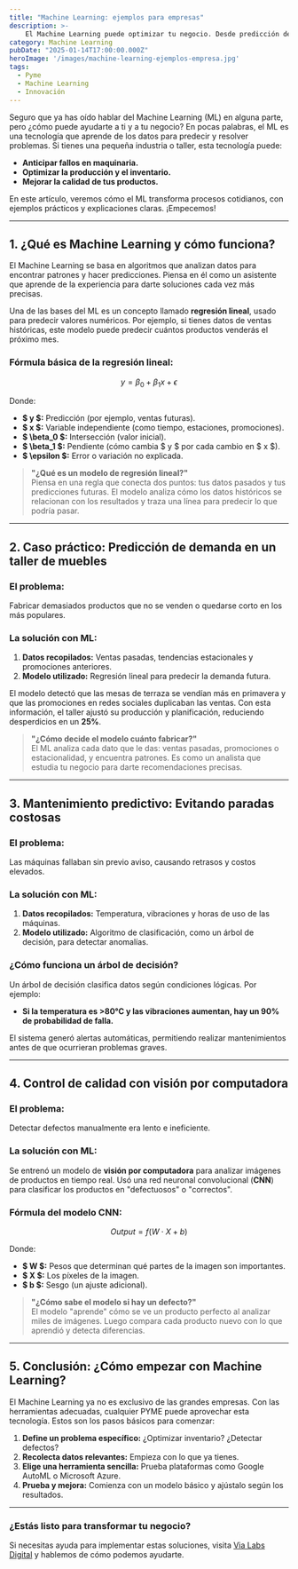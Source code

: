 ```yaml
---
title: "Machine Learning: ejemplos para empresas"
description: >-
    El Machine Learning puede optimizar tu negocio. Desde predicción de demanda hasta mantenimiento predictivo, aprende a aplicar esta tecnología para mejorar producción, reducir costos y detectar defectos. ¡Empieza hoy!
category: Machine Learning
pubDate: "2025-01-14T17:00:00.000Z"
heroImage: '/images/machine-learning-ejemplos-empresa.jpg'
tags:
  - Pyme
  - Machine Learning
  - Innovación
---
```



Seguro que ya has oído hablar del Machine Learning (ML) en alguna parte, pero ¿cómo puede ayudarte a ti y a tu negocio? En pocas palabras, el ML es una tecnología que aprende de los datos para predecir y resolver problemas. Si tienes una pequeña industria o taller, esta tecnología puede:

- **Anticipar fallos en maquinaria.**
- **Optimizar la producción y el inventario.**
- **Mejorar la calidad de tus productos.**

En este artículo, veremos cómo el ML transforma procesos cotidianos, con ejemplos prácticos y explicaciones claras. ¡Empecemos!

---

## 1. ¿Qué es Machine Learning y cómo funciona?

El Machine Learning se basa en algoritmos que analizan datos para encontrar patrones y hacer predicciones. Piensa en él como un asistente que aprende de la experiencia para darte soluciones cada vez más precisas.

Una de las bases del ML es un concepto llamado **regresión lineal**, usado para predecir valores numéricos. Por ejemplo, si tienes datos de ventas históricas, este modelo puede predecir cuántos productos venderás el próximo mes.

### Fórmula básica de la regresión lineal:

$$
y = \beta_0 + \beta_1x + \epsilon
$$

Donde:
- **$ y $:** Predicción (por ejemplo, ventas futuras).
- **$ x $:** Variable independiente (como tiempo, estaciones, promociones).
- **$ \beta_0 $:** Intersección (valor inicial).
- **$ \beta_1 $:** Pendiente (cómo cambia $ y $ por cada cambio en $ x $).
- **$ \epsilon $:** Error o variación no explicada.

> **"¿Qué es un modelo de regresión lineal?"**  
> Piensa en una regla que conecta dos puntos: tus datos pasados y tus predicciones futuras. El modelo analiza cómo los datos históricos se relacionan con los resultados y traza una línea para predecir lo que podría pasar.

---

## 2. Caso práctico: Predicción de demanda en un taller de muebles

### El problema:  
Fabricar demasiados productos que no se venden o quedarse corto en los más populares.

### La solución con ML:  
1. **Datos recopilados:** Ventas pasadas, tendencias estacionales y promociones anteriores.  
2. **Modelo utilizado:** Regresión lineal para predecir la demanda futura.

El modelo detectó que las mesas de terraza se vendían más en primavera y que las promociones en redes sociales duplicaban las ventas. Con esta información, el taller ajustó su producción y planificación, reduciendo desperdicios en un **25%**.

> **"¿Cómo decide el modelo cuánto fabricar?"**  
> El ML analiza cada dato que le das: ventas pasadas, promociones o estacionalidad, y encuentra patrones. Es como un analista que estudia tu negocio para darte recomendaciones precisas.

---

## 3. Mantenimiento predictivo: Evitando paradas costosas

### El problema:  
Las máquinas fallaban sin previo aviso, causando retrasos y costos elevados.

### La solución con ML:  
1. **Datos recopilados:** Temperatura, vibraciones y horas de uso de las máquinas.  
2. **Modelo utilizado:** Algoritmo de clasificación, como un árbol de decisión, para detectar anomalías.

### ¿Cómo funciona un árbol de decisión?
Un árbol de decisión clasifica datos según condiciones lógicas. Por ejemplo:

- **Si la temperatura es >80°C y las vibraciones aumentan, hay un 90% de probabilidad de falla.**

El sistema generó alertas automáticas, permitiendo realizar mantenimientos antes de que ocurrieran problemas graves.

---

## 4. Control de calidad con visión por computadora

### El problema:  
Detectar defectos manualmente era lento e ineficiente.

### La solución con ML:  
Se entrenó un modelo de **visión por computadora** para analizar imágenes de productos en tiempo real. Usó una red neuronal convolucional (**CNN**) para clasificar los productos en "defectuosos" o "correctos".

### Fórmula del modelo CNN:

$$
Output = f(W \cdot X + b)
$$

Donde:
- **$ W $:** Pesos que determinan qué partes de la imagen son importantes.  
- **$ X $:** Los píxeles de la imagen.  
- **$ b $:** Sesgo (un ajuste adicional).  

> **"¿Cómo sabe el modelo si hay un defecto?"**  
> El modelo "aprende" cómo se ve un producto perfecto al analizar miles de imágenes. Luego compara cada producto nuevo con lo que aprendió y detecta diferencias.

---

## 5. Conclusión: ¿Cómo empezar con Machine Learning?

El Machine Learning ya no es exclusivo de las grandes empresas. Con las herramientas adecuadas, cualquier PYME puede aprovechar esta tecnología. Estos son los pasos básicos para comenzar:

1. **Define un problema específico:** ¿Optimizar inventario? ¿Detectar defectos?  
2. **Recolecta datos relevantes:** Empieza con lo que ya tienes.  
3. **Elige una herramienta sencilla:** Prueba plataformas como Google AutoML o Microsoft Azure.  
4. **Prueba y mejora:** Comienza con un modelo básico y ajústalo según los resultados.

---

### ¿Estás listo para transformar tu negocio?

Si necesitas ayuda para implementar estas soluciones, visita [Via Labs Digital](https://www.vialabsdigital.com) y hablemos de cómo podemos ayudarte.

